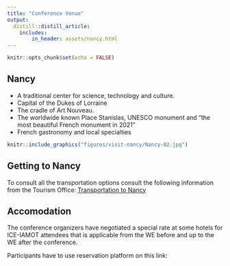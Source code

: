 ```yaml
---
title: "Conference Venue"
output:
  distill::distill_article:
    includes:
        in_header: assets/nancy.html
---
```


```r
knitr::opts_chunk$set(echo = FALSE)
```


## Nancy

- A traditional center for science, technology and culture.
- Capital of the Dukes of Lorraine
- The cradle of Art Nouveau. 
- The worldwide known Place Stanislas, UNESCO monument and “the most beautiful French monument in 2021”
- French gastronomy and local specialties

```r
knitr::include_graphics("figures/visit-nancy/Nancy-02.jpg")
```

## Getting to Nancy

To consult all the transportation options consult the following information from the Tourism Office:
[Transportation to Nancy](https://www.nancy-tourisme.fr/en/prepare-your-stay/access-and-transport/getting-to-nancy/)


## Accomodation

The conference organizers have negotiated a special rate at some hotels for ICE-IAMOT attendees that is applicable from the WE before and up to the WE after the conference.

Participants have to use reservation platform on this link: 
